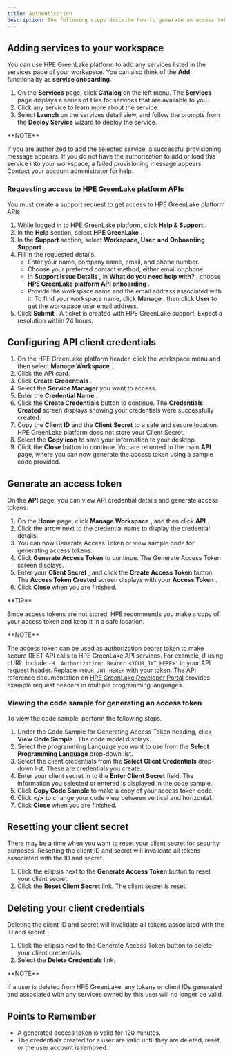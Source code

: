 ---
title: Authentication
description: The following steps describe how to generate an access token for HPE GreenLake platform services. You need an HPE account to complete these steps.
---

## Adding services to your workspace

You can use HPE GreenLake platform to add any services listed in the services page of your workspace. You can also think of the **Add** functionality as **service onboarding**.

1.  On the **Services** page, click **Catalog** on the left menu. The **Services** page displays a series of tiles for services that are available to you.
2.  Click any service to learn more about the service.
3.  Select **Launch** on the services detail view, and follow the prompts from the **Deploy Service** wizard to deploy the service.

<Note>
**NOTE**

If you are authorized to add the selected service, a successful provisioning message appears. If you do not have the authorization to add or load this service into your workspace, a failed provisioning message appears. Contact your account administrator for help.
</Note>

### Requesting access to HPE GreenLake platform APIs

You must create a support request to get access to HPE GreenLake platform APIs.

1.  While logged in to HPE GreenLake platform, click **Help & Support** .
2.  In the **Help** section, select **HPE GreenLake** .
3.  In the **Support** section, select **Workspace, User, and Onboarding Support** .
4.  Fill in the requested details.
    * Enter your name, company name, email, and phone number.
    * Choose your preferred contact method, either email or phone.
    * In **Support Issue Details** , in **What do you need help with?** , choose **HPE GreenLake platform API onboarding** .
    * Provide the workspace name and the email address associated with it. To find your workspace name, click **Manage** , then click **User** to get the workspace user email address.
5.  Click **Submit** . A ticket is created with HPE GreenLake support. Expect a resolution within 24 hours.

## Configuring API client credentials

1.  On the HPE GreenLake platform header, click the workspace menu and then select **Manage Workspace** .
2.  Click the API card.
3.  Click **Create Credentials** .
4.  Select the **Service Manager** you want to access.
5.  Enter the **Credential Name** .
6.  Click the **Create Credentials** button to continue. The **Credentials Created** screen displays showing your credentials were successfully created.
7.  Copy the **Client ID** and the **Client Secret** to a safe and secure location. HPE GreenLake platform does not store your Client Secret.
8.  Select the **Copy icon** to save your information to your desktop.
9.  Click the **Close** button to continue. You are returned to the main **API** page, where you can now generate the access token using a sample code provided.

## Generate an access token

On the **API** page, you can view API credential details and generate access tokens.

1.  On the **Home** page, click **Manage Workspace** , and then click **API** .
2.  Click the arrow next to the credential name to display the credential details.
3.  You can now Generate Access Token or view sample code for generating access tokens.
4.  Click **Generate Access Token** to continue. The Generate Access Token screen displays.
5.  Enter your **Client Secret** , and click the **Create Access Token** button. The **Access Token Created** screen displays with your **Access Token** .
6.  Click **Close** when you are finished.

<Tip>
**TIP**

Since access tokens are not stored, HPE recommends you make a copy of your access token and keep it in a safe location.
</Tip>

<Note>
**NOTE**

The access token can be used as authorization bearer token to make secure REST API calls to HPE GreenLake API services. For example, if using cURL, include `-H 'Authorization: Bearer <YOUR_JWT_HERE>'` in your API request header. Replace `<YOUR_JWT_HERE>` with your token. The API reference documentation on [HPE GreenLake Developer Portal](https://developer.greenlake.hpe.com/docs/greenlake/services/) provides example request headers in multiple programming languages.
</Note>

### Viewing the code sample for generating an access token

To view the code sample, perform the following steps.

1.  Under the Code Sample for Generating Access Token heading, click **View Code Sample** . The code modal displays.
2.  Select the programming Language you want to use from the **Select Programming Language** drop-down list.
3.  Select the client credentials from the **Select Client Credentials** drop-down list. These are credentials you create.
4.  Enter your client secret in to the **Enter Client Secret** field. The information you selected or entered is displayed in the code sample.
5.  Click **Copy Code Sample** to make a copy of your access token code.
6.  Click **&lt;/&gt;** to change your code view between vertical and horizontal.
7.  Click **Close** when you are finished.


## Resetting your client secret

There may be a time when you want to reset your client secret for security purposes. Resetting the client ID and secret will invalidate all tokens associated with the ID and secret.

1.  Click the ellipsis next to the **Generate Access Token** button to reset your client secret.
2.  Click the **Reset Client Secret** link. The client secret is reset.

## Deleting your client credentials

Deleting the client ID and secret will invalidate all tokens associated with the ID and secret.

1.  Click the ellipsis next to the Generate Access Token button to delete your client credentials.
2.  Select the **Delete Credentials** link.

<Note>
**NOTE**

If a user is deleted from HPE GreenLake, any tokens or client IDs generated and associated with any services owned by this user will no longer be valid.
</Note>

## Points to Remember

* A generated access token is valid for 120 minutes.
* The credentials created for a user are valid until they are deleted, reset, or the user account is removed.
